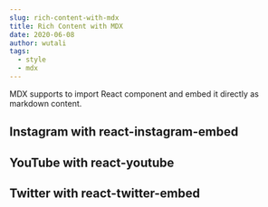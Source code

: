 ```yaml
---
slug: rich-content-with-mdx
title: Rich Content with MDX
date: 2020-06-08
author: wutali
tags:
  - style
  - mdx
---
```


MDX supports to import React component and embed it directly as markdown content.

## Instagram with react-instagram-embed

## YouTube with react-youtube

<p>
  <YouTube videoId={"2g811Eo7K8U"} containerClassName={"youtube-container"} />
</p>

## Twitter with react-twitter-embed

<p>
  <TwitterTweetEmbed tweetId={"933354946111705097"} />
</p>
